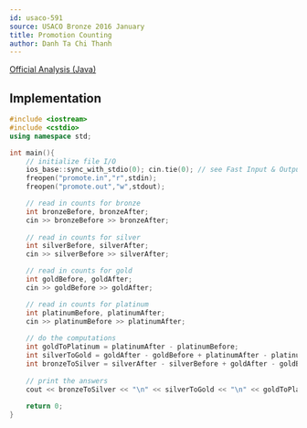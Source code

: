 ```yaml
---
id: usaco-591
source: USACO Bronze 2016 January
title: Promotion Counting
author: Danh Ta Chi Thanh
---
```


[Official Analysis (Java)](http://www.usaco.org/current/data/sol_promote_bronze_jan16.html)

<LanguageSection>

<CPPSection>

## Implementation

```cpp
#include <iostream>
#include <cstdio>
using namespace std;

int main(){
	// initialize file I/O
	ios_base::sync_with_stdio(0); cin.tie(0); // see Fast Input & Output
	freopen("promote.in","r",stdin);
	freopen("promote.out","w",stdout);

	// read in counts for bronze
	int bronzeBefore, bronzeAfter;
	cin >> bronzeBefore >> bronzeAfter;
		
	// read in counts for silver
	int silverBefore, silverAfter;
	cin >> silverBefore >> silverAfter;

	// read in counts for gold
	int goldBefore, goldAfter;
	cin >> goldBefore >> goldAfter;

	// read in counts for platinum
	int platinumBefore, platinumAfter;
	cin >> platinumBefore >> platinumAfter;
		
	// do the computations
	int goldToPlatinum = platinumAfter - platinumBefore;
	int silverToGold = goldAfter - goldBefore + platinumAfter - platinumBefore;
	int bronzeToSilver = silverAfter - silverBefore + goldAfter - goldBefore + platinumAfter - platinumBefore;
		
	// print the answers
	cout << bronzeToSilver << "\n" << silverToGold << "\n" << goldToPlatinum;
		
	return 0;
}
```


</CPPSection>

</LanguageSection>



